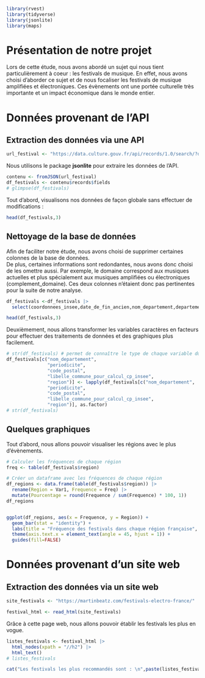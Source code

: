 ```r
library(rvest)
library(tidyverse)
library(jsonlite)
library(maps)
```

# Présentation de notre projet

Lors de cette étude, nous avons abordé un sujet qui nous tient particulièrement à coeur : les festivals de musique. En effet, nous avons choisi d'aborder ce sujet et de nous focaliser les festivals de musique amplifiées et électroniques. Ces évènements ont une portée culturelle très importante et un impact économique dans le monde entier.

# Données provenant de l'API

## Extraction des données via une API

```r
url_festival <- "https://data.culture.gouv.fr/api/records/1.0/search/?dataset=panorama-des-festivals&q=&rows=-1&facet=mois_habituel_de_debut&refine.complement_domaine=Musiques amplifiées ou électroniques"
```

Nous utilisons le package **jsonlite** pour extraire les données de l'API.

```r
contenu <- fromJSON(url_festival)
df_festivals <- contenu$records$fields
# glimpse(df_festivals)
```

Tout d'abord, visualisons nos données de façon globale sans effectuer de modifications :

```r
head(df_festivals,3)
```

## Nettoyage de la base de données


Afin de faciliter notre étude, nous avons choisi de supprimer certaines colonnes de la base de données. \
De plus, certaines informations sont redondantes, nous avons donc choisi de les omettre aussi. Par exemple, le domaine correspond aux musiques actuelles et plus spécialement aux musiques amplifiées ou électroniques (complement_domaine). Ces deux colonnes n'étaient donc pas pertinentes pour la suite de notre analyse.

```r
df_festivals <-df_festivals |> 
  select(coordonnees_insee,date_de_fin_ancien,nom_departement,departement,periodicite,mois_habituel_de_debut,code_postal,libelle_commune_pour_calcul_cp_insee,date_debut_ancien,region,nom_de_la_manifestation,site_web)

head(df_festivals,3)
```

Deuxièmement, nous allons transformer les variables caractères en facteurs pour effectuer des traitements de données et des graphiques plus facilement.

```r
# str(df_festivals) # permet de connaître le type de chaque variable du dataframe
df_festivals[c("nom_departement", 
               "periodicite",
               "code_postal",
               "libelle_commune_pour_calcul_cp_insee",
               "region")] <- lapply(df_festivals[c("nom_departement", 
               "periodicite",
               "code_postal",
               "libelle_commune_pour_calcul_cp_insee",
               "region")], as.factor)
# str(df_festivals)
```

## Quelques graphiques

Tout d'abord, nous allons pouvoir visualiser les régions avec le plus d'évènements. 

```r
# Calculer les fréquences de chaque région
freq <- table(df_festivals$region)

# Créer un dataframe avec les fréquences de chaque région
df_regions <- data.frame(table(df_festivals$region)) |> 
  rename(Region = Var1, Frequence = Freq) |> 
  mutate(Pourcentage = round(Frequence / sum(Frequence) * 100, 1))
df_regions


ggplot(df_regions, aes(x = Frequence, y = Region)) +
  geom_bar(stat = "identity") +
  labs(title = "Fréquence des festivals dans chaque région française", x = "Nombre de festivals", y = "Région") +
  theme(axis.text.x = element_text(angle = 45, hjust = 1)) +
  guides(fill=FALSE)
```


# Données provenant d'un site web

## Extraction des données via un site web

```r
site_festivals <- "https://martinbeatz.com/festivals-electro-france/"
```

```r
festival_html <- read_html(site_festivals)
```

Grâce à cette page web, nous allons pouvoir établir les festivals les plus en vogue.

```r
listes_festivals <- festival_html |> 
  html_nodes(xpath = "//h2") |> 
  html_text()
# listes_festivals

cat("Les festivals les plus recommandés sont : \n",paste(listes_festivals,","))
```

```r

```
